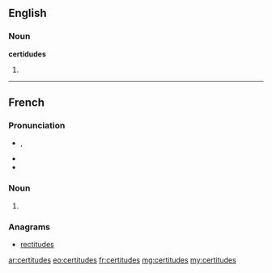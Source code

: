 ==English==

===Noun===
'''certidudes'''

# {{plural of|certitude}}

----

==French==

===Pronunciation===
* {{IPA|/sɛʁ.ti.tyd/|lang=fr}}, {{X-SAMPA|/sER.ti.tyd/|lang=fr}}
* {{homophones|certitude|lang=fr}}
* {{hyphenation|cer|ti|tudes|lang=fr}}

===Noun===
{{infl|fr|plural}} {{f|p}}

# {{plural of|certitude|lang=fr}}

===Anagrams===
* [[rectitudes#French|rectitudes]]

[[ar:certitudes]]
[[eo:certitudes]]
[[fr:certitudes]]
[[mg:certitudes]]
[[my:certitudes]]